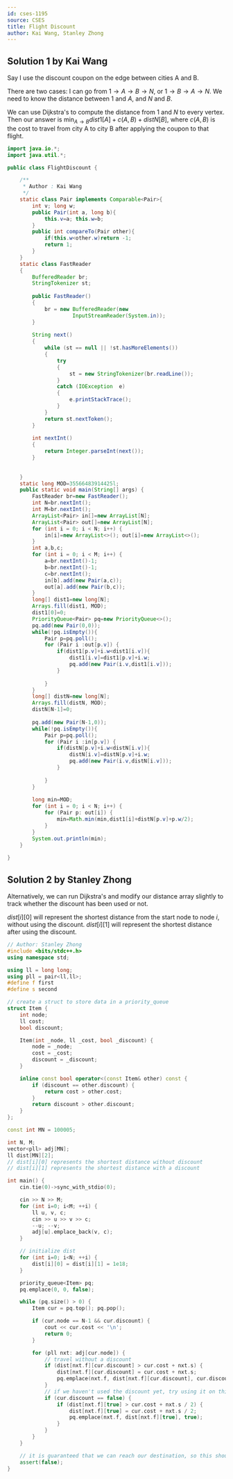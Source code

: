 ```yaml
---
id: cses-1195
source: CSES
title: Flight Discount
author: Kai Wang, Stanley Zhong
---
```


## Solution 1 by Kai Wang

Say I use the discount coupon on the edge between cities A and B.

There are two cases: I can go from $1\rightarrow A\rightarrow B\rightarrow N$, or $1\rightarrow B\rightarrow A\rightarrow N$. We need to know the distance between $1$ and $A$, and $N$ and $B$.

We can use Dijkstra's to compute the distance from $1$ and $N$ to every vertex. Then our answer is $\text{min}_{A\rightarrow B} dist1[A]+c(A,B)+distN[B]$, where $c(A,B)$ is the cost to travel from city A to city B after applying the coupon to that flight.

```java
import java.io.*; 
import java.util.*;

public class FlightDiscount {

	/**
	 * Author : Kai Wang
	 */
	static class Pair implements Comparable<Pair>{
		int v; long w;
		public Pair(int a, long b){
			this.v=a; this.w=b;
		}
		public int compareTo(Pair other){
			if(this.w<other.w)return -1;
			return 1;
		}
	}
	static class FastReader 
	{ 
		BufferedReader br; 
		StringTokenizer st; 
  
		public FastReader() 
		{ 
			br = new BufferedReader(new
					 InputStreamReader(System.in)); 
		} 
  
		String next() 
		{ 
			while (st == null || !st.hasMoreElements()) 
			{ 
				try
				{ 
					st = new StringTokenizer(br.readLine()); 
				} 
				catch (IOException  e) 
				{ 
					e.printStackTrace(); 
				} 
			} 
			return st.nextToken(); 
		} 
  
		int nextInt() 
		{ 
			return Integer.parseInt(next()); 
		} 
  
		
	} 
	static long MOD=35566483914425l;
	public static void main(String[] args) {
		FastReader br=new FastReader();
		int N=br.nextInt();
		int M=br.nextInt();
		ArrayList<Pair> in[]=new ArrayList[N];
		ArrayList<Pair> out[]=new ArrayList[N];
		for (int i = 0; i < N; i++) {
			in[i]=new ArrayList<>(); out[i]=new ArrayList<>();
		}
		int a,b,c;
		for (int i = 0; i < M; i++) {
			a=br.nextInt()-1;
			b=br.nextInt()-1;
			c=br.nextInt();
			in[b].add(new Pair(a,c));
			out[a].add(new Pair(b,c));
		}
		long[] dist1=new long[N];
		Arrays.fill(dist1, MOD);
		dist1[0]=0;
		PriorityQueue<Pair> pq=new PriorityQueue<>();
		pq.add(new Pair(0,0));
		while(!pq.isEmpty()){
			Pair p=pq.poll();
			for (Pair i :out[p.v]) {
				if(dist1[p.v]+i.w<dist1[i.v]){
					dist1[i.v]=dist1[p.v]+i.w;
					pq.add(new Pair(i.v,dist1[i.v]));
				}
				
			}
		}
		long[] distN=new long[N];
		Arrays.fill(distN, MOD);
		distN[N-1]=0;
		
		pq.add(new Pair(N-1,0));
		while(!pq.isEmpty()){
			Pair p=pq.poll();
			for (Pair i :in[p.v]) {
				if(distN[p.v]+i.w<distN[i.v]){
					distN[i.v]=distN[p.v]+i.w;
					pq.add(new Pair(i.v,distN[i.v]));
				}
				
			}
		}
		
		long min=MOD;
		for (int i = 0; i < N; i++) {
			for (Pair p: out[i]) {
				min=Math.min(min,dist1[i]+distN[p.v]+p.w/2);
			}
		}
		System.out.println(min);
	}
	
}
```

## Solution 2 by Stanley Zhong
Alternatively, we can run Dijkstra's and modify our distance array slightly to track whether the discount has been used or not.

$dist[i][0]$ will represent the shortest distance from the start node to node $i$, without using the discount. $dist[i][1]$ will represent the shortest distance after using the discount.

```cpp
// Author: Stanley Zhong
#include <bits/stdc++.h>
using namespace std;

using ll = long long;
using pll = pair<ll,ll>;
#define f first
#define s second

// create a struct to store data in a priority_queue
struct Item {
	int node;
	ll cost;
	bool discount;

	Item(int _node, ll _cost, bool _discount) {
		node = _node;
		cost = _cost;
		discount = _discount;
	}

	inline const bool operator<(const Item& other) const {
		if (discount == other.discount) {
			return cost > other.cost;
		}
		return discount > other.discount;
	}
};

const int MN = 100005;

int N, M;
vector<pll> adj[MN];
ll dist[MN][2];
// dist[i][0] represents the shortest distance without discount
// dist[i][1] represents the shortest distance with a discount

int main() {
	cin.tie(0)->sync_with_stdio(0);

	cin >> N >> M;
	for (int i=0; i<M; ++i) {
		ll u, v, c;
		cin >> u >> v >> c;
		--u; --v;
		adj[u].emplace_back(v, c);
	}

	// initialize dist
	for (int i=0; i<N; ++i) {
		dist[i][0] = dist[i][1] = 1e18;
	}

	priority_queue<Item> pq;
	pq.emplace(0, 0, false);

	while (pq.size() > 0) {
		Item cur = pq.top(); pq.pop();

		if (cur.node == N-1 && cur.discount) {
			cout << cur.cost << '\n';
			return 0;
		}

		for (pll nxt: adj[cur.node]) {
			// travel without a discount
			if (dist[nxt.f][cur.discount] > cur.cost + nxt.s) {
				dist[nxt.f][cur.discount] = cur.cost + nxt.s;
				pq.emplace(nxt.f, dist[nxt.f][cur.discount], cur.discount);
			}
			// if we haven't used the discount yet, try using it on this edge
			if (cur.discount == false) {
				if (dist[nxt.f][true] > cur.cost + nxt.s / 2) {
					dist[nxt.f][true] = cur.cost + nxt.s / 2;
					pq.emplace(nxt.f, dist[nxt.f][true], true);
				}
			}
		}
	}

	// it is guaranteed that we can reach our destination, so this should never happen
	assert(false);
}
```